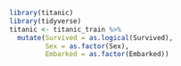 ```r
library(titanic)
library(tidyverse)
titanic <- titanic_train %>% 
  mutate(Survived = as.logical(Survived),
         Sex = as.factor(Sex),
         Embarked = as.factor(Embarked))

``` 

